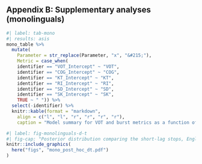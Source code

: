 ## Appendix B: Supplementary analyses (monolinguals)

```r
#| label: tab-mono
#| results: asis
mono_table %>%  
  mutate(
    Parameter = str_replace(Parameter, "x", "&#215;"), 
    Metric = case_when(
    identifier == "VOT_Intercept" ~ "VOT", 
    identifier == "COG_Intercept" ~ "COG", 
    identifier == "KT_Intercept" ~ "KT", 
    identifier == "RI_Intercept" ~ "RI", 
    identifier == "SD_Intercept" ~ "SD", 
    identifier == "SK_Intercept" ~ "SK", 
    TRUE ~ " ")) %>% 
  select(-identifier) %>% 
  knitr::kable(format = "markdown", 
    align = c("l", "l", "r", "r", "r", "r"), 
    caption = "Model summary for VOT and burst metrics as a function of language (English, Spanish), phoneme (/d/, /t/), F1, F2, and item repetition for monolingual coronal stops. The percentage of the HDI contained within the ROPE is based on an effect size of &plusmn;0.1. {#tbl-mono}")
```



```r
#| label: fig-monolinguals-d-t
#| fig-cap: "Posterior distribution comparing the short-lag stops, English /d/ and Spanish /t/. The white point represents the posterior mean &pm; 95% HDI and the grey region represents the ROPE (&pm; 0.1)."
knitr::include_graphics(
  here("figs", "mono_post_hoc_dt.pdf")
)
```
